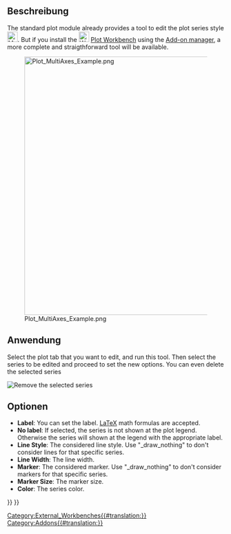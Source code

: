 <languages/>

{{Docnav
|[[Plot_Axes|Axes]]
|[[Plot_Grid|Grid]]
|[[Plot_Workbench|Plot]]
|IconL=Plot_Axes.svg
|IconR=Plot_Grid.svg
|IconC=Workbench_Plot.svg
}}

{{GuiCommand
|Name=Plot Series
|MenuLocation=Plot → Configure series
‏‎|Workbenches=[[Plot_Workbench|Plot]]
}}

==Beschreibung==

The standard plot module already provides a tool to edit the plot series style [[File:Matplotlib_edit_subplot.png|24px]]. But if you install the [[Image:Workbench_Plot.svg|24px]] [[Plot Workbench|Plot Workbench]] using the [[Std_AddonMgr|Add-on manager]], a more complete and straigthforward tool will be available.

[[Image:Plot_MultiAxes_Example.png|600px]]

==Anwendung==

Select the plot tab that you want to edit, and run this tool. Then select the series to be edited and proceed to set the new options. You can even delete the selected series

[[File:Plot Remove Series.png|Remove the selected series]]
{{Caption|Selected series deletion button}}

==Optionen==

* '''Label''': You can set the label. [https://www.latex-project.org/ LaTeX] math formulas are accepted.
* '''No label''': If selected, the series is not shown at the plot legend. Otherwise the series will shown at the legend with the appropriate label.
* '''Line Style''': The considered line style. Use "_draw_nothing" to don't consider lines for that specific series.
* '''Line Width''': The line width.
* '''Marker''': The considered marker. Use "_draw_nothing" to don't consider markers for that specific series.
* '''Marker Size''': The marker size.
* '''Color''': The series color.


{{Docnav
|[[Plot_Axes|Axes]]
|[[Plot_Grid|Grid]]
|[[Plot_Workbench|Plot]]
|IconL=Plot_Axes.svg
|IconR=Plot_Grid.svg
|IconC=Workbench_Plot.svg
}}

{{Plot_Tools_navi{{#translation:}}}}
{{Userdocnavi{{#translation:}}}}
[[Category:External_Workbenches{{#translation:}}]]
[[Category:Addons{{#translation:}}]]